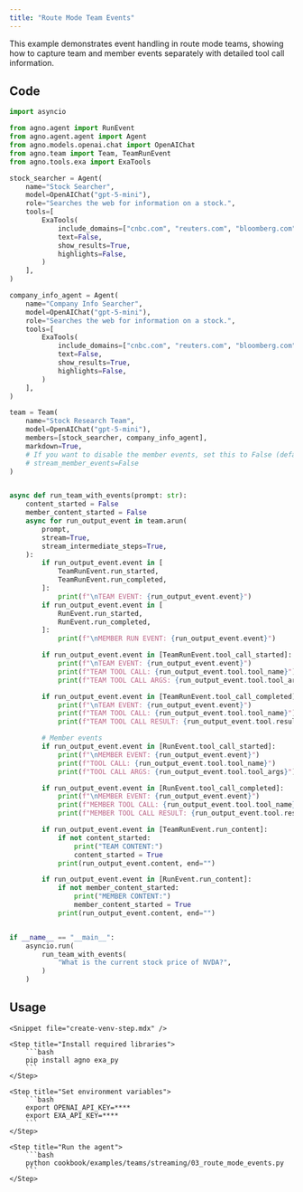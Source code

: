 ```yaml
---
title: "Route Mode Team Events"
---
```


This example demonstrates event handling in route mode teams, showing how to capture team and member events separately with detailed tool call information.

## Code

```python cookbook/examples/teams/streaming/03_route_mode_events.py
import asyncio

from agno.agent import RunEvent
from agno.agent.agent import Agent
from agno.models.openai.chat import OpenAIChat
from agno.team import Team, TeamRunEvent
from agno.tools.exa import ExaTools

stock_searcher = Agent(
    name="Stock Searcher",
    model=OpenAIChat("gpt-5-mini"),
    role="Searches the web for information on a stock.",
    tools=[
        ExaTools(
            include_domains=["cnbc.com", "reuters.com", "bloomberg.com", "wsj.com"],
            text=False,
            show_results=True,
            highlights=False,
        )
    ],
)

company_info_agent = Agent(
    name="Company Info Searcher",
    model=OpenAIChat("gpt-5-mini"),
    role="Searches the web for information on a stock.",
    tools=[
        ExaTools(
            include_domains=["cnbc.com", "reuters.com", "bloomberg.com", "wsj.com"],
            text=False,
            show_results=True,
            highlights=False,
        )
    ],
)

team = Team(
    name="Stock Research Team",
    model=OpenAIChat("gpt-5-mini"),
    members=[stock_searcher, company_info_agent],
    markdown=True,
    # If you want to disable the member events, set this to False (default is True)
    # stream_member_events=False
)


async def run_team_with_events(prompt: str):
    content_started = False
    member_content_started = False
    async for run_output_event in team.arun(
        prompt,
        stream=True,
        stream_intermediate_steps=True,
    ):
        if run_output_event.event in [
            TeamRunEvent.run_started,
            TeamRunEvent.run_completed,
        ]:
            print(f"\nTEAM EVENT: {run_output_event.event}")
        if run_output_event.event in [
            RunEvent.run_started,
            RunEvent.run_completed,
        ]:
            print(f"\nMEMBER RUN EVENT: {run_output_event.event}")

        if run_output_event.event in [TeamRunEvent.tool_call_started]:
            print(f"\nTEAM EVENT: {run_output_event.event}")
            print(f"TEAM TOOL CALL: {run_output_event.tool.tool_name}")
            print(f"TEAM TOOL CALL ARGS: {run_output_event.tool.tool_args}")

        if run_output_event.event in [TeamRunEvent.tool_call_completed]:
            print(f"\nTEAM EVENT: {run_output_event.event}")
            print(f"TEAM TOOL CALL: {run_output_event.tool.tool_name}")
            print(f"TEAM TOOL CALL RESULT: {run_output_event.tool.result}")

        # Member events
        if run_output_event.event in [RunEvent.tool_call_started]:
            print(f"\nMEMBER EVENT: {run_output_event.event}")
            print(f"TOOL CALL: {run_output_event.tool.tool_name}")
            print(f"TOOL CALL ARGS: {run_output_event.tool.tool_args}")

        if run_output_event.event in [RunEvent.tool_call_completed]:
            print(f"\nMEMBER EVENT: {run_output_event.event}")
            print(f"MEMBER TOOL CALL: {run_output_event.tool.tool_name}")
            print(f"MEMBER TOOL CALL RESULT: {run_output_event.tool.result}")

        if run_output_event.event in [TeamRunEvent.run_content]:
            if not content_started:
                print("TEAM CONTENT:")
                content_started = True
            print(run_output_event.content, end="")

        if run_output_event.event in [RunEvent.run_content]:
            if not member_content_started:
                print("MEMBER CONTENT:")
                member_content_started = True
            print(run_output_event.content, end="")


if __name__ == "__main__":
    asyncio.run(
        run_team_with_events(
            "What is the current stock price of NVDA?",
        )
    )
```

## Usage

<Steps>

    <Snippet file="create-venv-step.mdx" />

    <Step title="Install required libraries">
        ```bash
        pip install agno exa_py
        ```
    </Step>

    <Step title="Set environment variables">
        ```bash
        export OPENAI_API_KEY=****
        export EXA_API_KEY=****
        ```
    </Step>

    <Step title="Run the agent">
        ```bash
        python cookbook/examples/teams/streaming/03_route_mode_events.py
        ```
    </Step>

</Steps>
